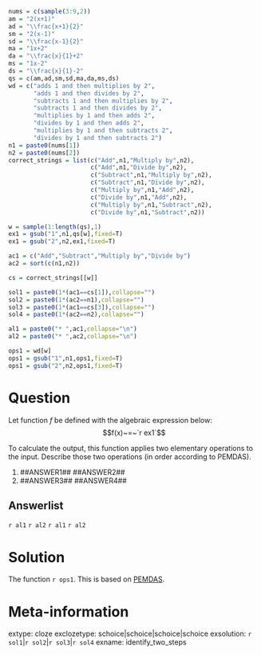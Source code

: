 ```r
nums = c(sample(3:9,2))
am = "2(x+1)"
ad = "\\frac{x+1}{2}"
sm = "2(x-1)"
sd = "\\frac{x-1}{2}"
ma = "1x+2"
da = "\\frac{x}{1}+2"
ms = "1x-2"
ds = "\\frac{x}{1}-2"
qs = c(am,ad,sm,sd,ma,da,ms,ds)
wd = c("adds 1 and then multiplies by 2",
       "adds 1 and then divides by 2",
       "subtracts 1 and then multiplies by 2",
       "subtracts 1 and then divides by 2",
       "multiplies by 1 and then adds 2",
       "divides by 1 and then adds 2",
       "multiplies by 1 and then subtracts 2",
       "divides by 1 and then subtracts 2")
n1 = paste0(nums[1])
n2 = paste0(nums[2])
correct_strings = list(c("Add",n1,"Multiply by",n2),
                       c("Add",n1,"Divide by",n2),
                       c("Subtract",n1,"Multiply by",n2),
                       c("Subtract",n1,"Divide by",n2),
                       c("Multiply by",n1,"Add",n2),
                       c("Divide by",n1,"Add",n2),
                       c("Multiply by",n1,"Subtract",n2),
                       c("Divide by",n1,"Subtract",n2))

w = sample(1:length(qs),1)
ex1 = gsub("1",n1,qs[w],fixed=T)
ex1 = gsub("2",n2,ex1,fixed=T)

ac1 = c("Add","Subtract","Multiply by","Divide by")
ac2 = sort(c(n1,n2))

cs = correct_strings[[w]]

sol1 = paste0(1*(ac1==cs[1]),collapse="")
sol2 = paste0(1*(ac2==n1),collapse="")
sol3 = paste0(1*(ac1==cs[3]),collapse="")
sol4 = paste0(1*(ac2==n2),collapse="")

al1 = paste0("* ",ac1,collapse="\n")
al2 = paste0("* ",ac2,collapse="\n")

ops1 = wd[w]
ops1 = gsub("1",n1,ops1,fixed=T)
ops1 = gsub("2",n2,ops1,fixed=T)


```

Question
========

Let function $f$ be defined with the algebraic expression below:
$$f(x)~=~`r ex1`$$

To calculate the output, this function applies two elementary operations to the input. Describe those two operations (in order according to PEMDAS).

1. ##ANSWER1## ##ANSWER2##
2. ##ANSWER3## ##ANSWER4##


Answerlist
--------

`r al1`
`r al2`
`r al1`
`r al2`


Solution
========

The function `r ops1`. This is based on [PEMDAS](https://en.wikipedia.org/wiki/Order_of_operations).


Meta-information
============
extype: cloze
exclozetype: schoice|schoice|schoice|schoice
exsolution: `r sol1`|`r sol2`|`r sol3`|`r sol4`
exname: identify_two_steps